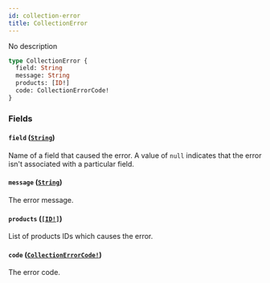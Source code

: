 ```yaml
---
id: collection-error
title: CollectionError
---
```


No description

```graphql
type CollectionError {
  field: String
  message: String
  products: [ID!]
  code: CollectionErrorCode!
}
```

### Fields

#### `field` ([`String`](/docs/developer/api-reference/scalars/string))

Name of a field that caused the error. A value of `null` indicates that the error isn't associated with a particular field.

#### `message` ([`String`](/docs/developer/api-reference/scalars/string))

The error message.

#### `products` ([`[ID!]`](/docs/developer/api-reference/scalars/id))

List of products IDs which causes the error.

#### `code` ([`CollectionErrorCode!`](/docs/developer/api-reference/enums/collection-error-code))

The error code.
